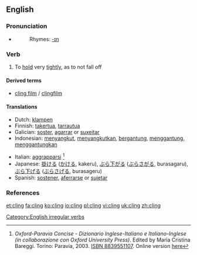 ==English==

===Pronunciation===
*{{IPA|/'kliɳ/}}
*:Rhymes: [[Rhymes:English:-ɪŋ|-ɪŋ]]

===Verb===
{{en-verb|clings|clinging|clung}}

# To [[hold]] very [[tight]]ly, as to not fall off

====Derived terms====
*[[cling film]] / [[clingfilm]]

====Translations====
{{top}}
*Dutch: [[klampen]]
*Finnish: [[takertua]], [[tarrautua]]
*Galician: [[soster]], [[agarrar]] or [[suxeitar]]
*Indonesian: [[sangkut|menyangkut]], [[sangkut|menyangkutkan]], [[gantung|bergantung]], [[gantung|menggantung]], [[gantung|menggantungkan]]
{{mid}}
*Italian: [[aggrapparsi]] <ref>''Oxford-Paravia Concise - Dizionario Inglese-Italiano e Italiano-Inglese (in collaborazione con Oxford University Press)''. Edited by Maria Cristina Bareggi. Torino: Paravia, 2003. [[W:Wikipedia:book sources| ISBN 8839551107]]. Online version [http://www.oxfordparavia.it/ here]</ref>
*Japanese: [[掛ける]] ([[かける]], kakeru), [[ぶら下がる]] ([[ぶらさがる]], burasagaru), [[ぶら下げる]] ([[ぶらさげる]], burasageru)
*Spanish: [[sostener]], [[aferrarse]] or [[sujetar]]
{{bottom}}

===References===
{{R:Century 1911}}
{{R:Webster 1913}}

[[Category:English irregular verbs]]

[[et:cling]]
[[fa:cling]]
[[ko:cling]]
[[io:cling]]
[[pl:cling]]
[[vi:cling]]
[[uk:cling]]
[[zh:cling]]